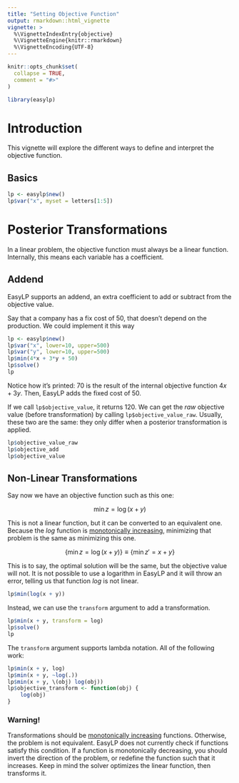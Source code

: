 ```yaml
---
title: "Setting Objective Function"
output: rmarkdown::html_vignette
vignette: >
  %\VignetteIndexEntry{objective}
  %\VignetteEngine{knitr::rmarkdown}
  %\VignetteEncoding{UTF-8}
---
```


```r
knitr::opts_chunk$set(
  collapse = TRUE,
  comment = "#>"
)
```

```r
library(easylp)
```

# Introduction

This vignette will explore the different ways to define and interpret the objective function.

## Basics

```r
lp <- easylp$new()
lp$var("x", myset = letters[1:5])
```

# Posterior Transformations

In a linear problem, the objective function must always be a linear function. Internally, this means each variable has a coefficient.

## Addend

EasyLP supports an addend, an extra coefficient to add or subtract from the objective value.

Say that a company has a fix cost of 50, that doesn't depend on the production. We could implement it this way

```r
lp <- easylp$new()
lp$var("x", lower=10, upper=500)
lp$var("y", lower=10, upper=500)
lp$min(4*x + 3*y + 50)
lp$solve()
lp
```

Notice how it's printed: 70 is the result of the internal objective function $4x + 3y$. Then, EasyLP adds the fixed cost of 50.

If we call `lp$objective_value`, it returns 120. We can get the *raw* objective value (before transformation) by calling `lp$objective_value_raw`. Usually, these two are the same: they only differ when a posterior transformation is applied.

```r
lp$objective_value_raw
lp$objective_add
lp$objective_value
```

## Non-Linear Transformations

Say now we have an objective function such as this one:

$$
\min{z = \log(x+y)}
$$

This is not a linear function, but it can be converted to an equivalent one. Because the *log* function is [monotonically increasing](https://en.wikipedia.org/wiki/Monotonic_function), minimizing that problem is the same as minimizing this one.

$$
\{\min{z = \log(x+y)}\} \equiv \{\min{z' = x+y}\}
$$

This is to say, the optimal solution will be the same, but the objective value will not. It is not possible to use a logarithm in EasyLP and it will throw an error, telling us that function *log* is not linear.

```r
lp$min(log(x + y))
```

Instead, we can use the `transform` argument to add a transformation.

```r
lp$min(x + y, transform = log)
lp$solve()
lp
```

The `transform` argument supports lambda notation. All of the following work:

```r
lp$min(x + y, log)
lp$min(x + y, ~log(.))
lp$min(x + y, \(obj) log(obj))
lp$objective_transform <- function(obj) {
    log(obj)
}
```

### Warning!

Transformations should be [monotonically increasing](https://en.wikipedia.org/wiki/Monotonic_function) functions. Otherwise, the problem is not equivalent. EasyLP does not currently check if functions satisfy this condition. If a function is monotonically decreasing, you should invert the direction of the problem, or redefine the function such that it increases. Keep in mind the solver optimizes the linear function, then transforms it.
